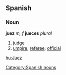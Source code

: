 == Spanish ==
=== Noun ===
'''juez''' ''m, f'' '''jueces''' ''plural''
# [[judge]]
# [[umpire]]; [[referee]]; [[official]]
[[Category:Spanish nouns]]
[[hu:Juez]]